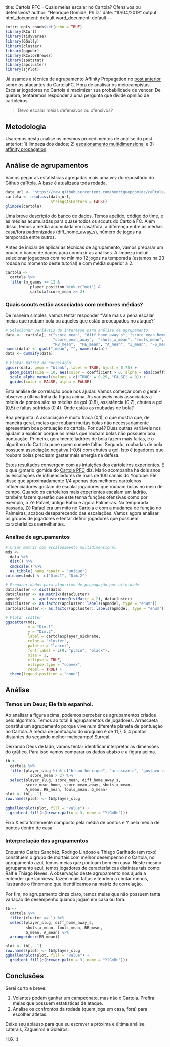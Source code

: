 <!-- markdownlint-disable -->
---
title: Cartola PFC - Quais meias escalar no Cartola? Ofensivos ou defensivos?
author: "Henrique Gomide, Ph.D."
date: "10/04/2019"
output:
  html_document: default
  word_document: default
---

```r
knitr::opts_chunk$set(echo = TRUE)
library(RCurl)
library(tidyverse)
library(GGally)
library(cluster)
library(ggpubr)
library(RColorBrewer)
library(spatstat)
library(apcluster)
library(sjPlot)
```

Já usamos a técnica de agrupamento Affinity Propagation no [post anterior](https://medium.com/ensina-ai/cartola-pfc-analisando-os-atacantes-do-primeiro-turno-com-affinity-propagation-89df6304b4e4)
sobre os  atacantes do CartolaFC. Hora de analisar os meiocampistas. Escalar jogadores 
no Cartola é maximizar sua probabilidade de vencer. De quebra, tentaremos 
responder a uma pergunta que divide opinião de cartoleiros.

> Devo escalar meias defensivos ou ofensivos?

## Metodologia

Usaremos nesta análise os mesmos procedimentos de análise do post anterior:
1) limpeza dos dados; 2) [escalonamento multidimensional](https://datascience.insper.edu.br/escalonamento-multidimensional.html) 
e 3) [affinity propagation](https://science.sciencemag.org/content/315/5814/972.full).

## Análise de agrupamentos

Vamos pegar as estatísticas agregadas mais uma vez do repositório do Github 
[caRtola](https://github.com/henriquepgomide/caRtola). A base é atualizada
toda rodada.

```r
data_url <- "https://raw.githubusercontent.com/henriquepgomide/caRtola/master/data/2019/2019-medias-jogadores.csv"
cartola <- read.csv(data_url,
                    stringsAsFactors = FALSE)
glimpse(cartola)
```

Uma breve descrição do banco de dados. Temos apelido, código do time, e as médias acumuladas
para quase todos os scouts do Cartola FC. Além disso, temos a média acumulada em casa/fora, 
a diferença entre as médias casa/fora padronizadas (diff_home_away_s), número de jogos 
na temporada entre outros.

Antes de iniciar de aplicar as técnicas de agrupamento, vamos preparar um pouco
o banco de dados para conduzir as análises. A limpeza inclui: selecionar jogadores 
com no mínimo 12 jogos na temporada (estamos na 23 rodada no momento deste tutorial) 
e com média superior a 2. 


```r
cartola <- 
  cartola %>%
  filter(n_games >= 12 &
           player_position %in% c("mei") &
           cartola$score_mean >= 2)
```

### Quais scouts estão associados com melhores médias?

De maneira simples, vamos tentar responder "Vale mais a pena escalar meias 
que roubam bola ou aqueles que estão preocupados no ataque?"


```r
# Selecionar variáveis de interesse para análise de agrupamento
data <-  cartola[, c("score_mean", "diff_home_away_s", "score_mean_home",
                     "score_mean_away",  "shots_x_mean", "fouls_mean", "G_mean",
                     "RB_mean",  "PE_mean", "A_mean", "I_mean", "FS_mean")]
names(data) <- gsub("_mean", "", names(data))
data <- dummify(data)

# Plotar matriz de correlação
ggcorr(data, geom = "blank", label = TRUE, hjust = 0.75) +
  geom_point(size = 10, aes(color = coefficient > 0, alpha = abs(coefficient) > 0.5)) +
  scale_alpha_manual(values = c("TRUE" = 0.25, "FALSE" = 0)) +
  guides(color = FALSE, alpha = FALSE)
```

Esta análise de correlação pode nos ajudar. Vamos começar com o geral - observe a 
última linha da figura acima. As variáveis mais associadas a média de pontos são: 
as médias de gol (0,8), assistência (0,7), chutes a gol (0,5) e faltas sofridas
(0,4). Onde estão as roubadas de bola?

Boa pergunta. A associação é muito fraca (0,1), o que mostra que, de maneira geral,
meias que roubam muitas bolas não necessariamente apresentam boa pontuação no cartola.
Por quê? Duas outras variáveis nos ajudam a explicar porque os meias que roubam
bolas não possuem boa pontuação. Primeiro, geralmente ladrões de bola fazem mais faltas,
e o algoritmo do Cartola pune quem comete faltas. Segundo, roubadas de bola possuem associação
negativa (-0,6) com chutes a gol. Isto é jogadores que roubam bolas precisam gastar
mais energia na defesa.

Estes resultados convergem com as intuições dos cartoleiros experientes.
É o que @mario_gomide do [Cartola PFC](https://www.cartolapfc.com.br) diz. Mario 
acompanha há dois anos as escalações de influenciadores de mais de 100 canais do Youtube.
Ele disse que aproximadamente 1/4 apenas dos melhores cartoleiros influenciadores
gostam de escalar jogadores que roubam bolas no meio de campo. Quando os cartoleiros
mais experientes escalam um ladrão, também fazem questão que este tenha funções 
ofensivas como por exemplo, o Zé Rafael, antigo Bahia e agora Palmeiras. Na temporada
passada, Zé Rafael era um mito no Cartola e com a mudança de função no Palmeiras, 
acabou desaparecendo das escalações. Vamos agora analisar os grupos de jogadores e 
tentar definir jogadores que possuem características semelhantes.


### Análise de agrupamentos

```r
# Criar matriz com escalonamento multidimensional
mds <- 
  data %>%
  dist() %>%
  cmdscale() %>%
  as_tibble(.name_repair = "unique")
colnames(mds) <- c("Dim.1", "Dim.2")

# Preparar dados para algoritmo de propagação por afinidade.
datacluster <- dist(data) 
datacluster <- as.matrix(datacluster)  
apmodel     <- apcluster(negDistMat(r = 2), datacluster)
mds$cluster <- as.factor(apcluster::labels(apmodel, type = "enum"))
cartola$cluster <- as.factor(apcluster::labels(apmodel, type = "enum"))

```

```r
# Plotar scatter 
ggscatter(mds, 
          x = "Dim.1", 
          y = "Dim.2",
          label = cartola$player_nickname,
          color = "cluster",
          palette = "lancet",
          font.label = c(9, "plain", "black"),
          size = 1,
          ellipse = TRUE,
          ellipse.type = "convex",
          repel = TRUE) +
  theme(legend.position = "none")
```


## Análise

### Temos um Deus; Ele fala espanhol.

Ao analisar a figura acima, podemos perceber os agrupamentos criados pelo algoritmo.
Temos ao total 8 agrupamentos de jogadores. Arrascaeta constitui um agrupamento porque
vive num diferente planeta de pontuação no Cartola. A média de pontuação do uruguaio
é de 11,7; 5,4 pontos distantes do segundo melhor meiocampo! Surreal.

Deixando Deus de lado, vamos tentar identificar interpretar as dimensões do gráfico. 
Para isso vamos comparar os dados abaixo e a figura acima.

```r
tb <- 
  cartola %>%
  filter(player_slug %in% c("bruno-henrique", "arrascaeta", "gustavo-campanharo") &
           score_mean > 2) %>%
  select(player_slug, score_mean, diff_home_away_s, 
         score_mean_home, score_mean_away, shots_x_mean,
         A_mean, RB_mean, fouls_mean, G_mean)
plot <- tb[, -1]
row.names(plot) <- tb$player_slug

ggballoonplot(plot, fill = "value") + 
  gradient_fill(c(brewer.pal(n = 3, name = "YlGnBu")))
```

Eixo X está fortemente composto pela média de pontos e Y pela média de pontos dentro
de casa.

### Interpretação dos agrupamentos

Enquanto Carlos Sanchéz, Rodrigo Lindoso e Thiago Garlhado (em roxo) constituem o grupo
de mortais com melhor desempenho no Cartola, no agrupamento azul, temos meias que
pontuam bem em casa. Neste mesmo agrupamento azul, temos jogadores de características
distintas tais como: Ralf e Thiago Neves. A observação deste agrupamento nos ajuda
a entender que ladrõesw, fazem mais faltas e tendem a chutar menos, ilustrando o 
fênomeno que identificamos na matriz de correlação.

Por fim, no agrupamento cinza claro, temos meias que não possuem tanta variação de 
desempenho quando jogam em casa ou fora.


```r
tb <- 
  cartola %>%
  filter(cluster == 1) %>%
  select(player_slug, diff_home_away_s, 
         shots_x_mean, fouls_mean, RB_mean,
         G_mean, A_mean) %>%
  arrange(desc(RB_mean))

plot <- tb[, -1]
row.names(plot) <- tb$player_slug
ggballoonplot(plot, fill = "value") + 
  gradient_fill(c(brewer.pal(n = 3, name = "YlGnBu")))
```


## Conclusões

Serei curto e breve:

1. Volantes podem ganhar um campeonato, mas não o Cartola. Prefira meias que possuem 
estatísticas de ataque. 
2. Analise os confrontos da rodada (quem joga em casa, fora) para escolher atletas.

Deixe seu aplauso para que eu escrever a próxima e última análise. Laterais, Zagueiros
e Goleiros.

H.G.
:)

